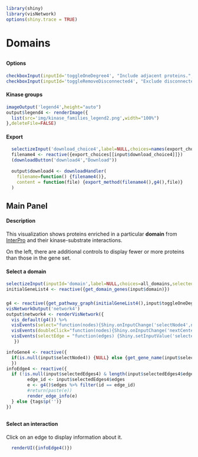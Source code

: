 ```r
library(shiny)
library(visNetwork)
options(shiny.trace = TRUE)
```
# Domains
##  {.sidebar data-width="200"}
#### Options
```r
checkboxInput(inputId='toggleOneDegree4', "Include adjacent proteins.", value = FALSE)
checkboxInput(inputId='toggleRemoveDisconnected4', "Exclude disconnected proteins.", value = TRUE)
```

#### Kinase groups
```r
imageOutput('legend4',height="auto")
output$legend4 <- renderImage({
  list(src='img/kinase_families_legend2.png',width="100%")
},deleteFile=FALSE)
```

#### Export
```r
  selectizeInput('download_choice4',label=NULL,choices=names(export_choices))
  filename4 <- reactive({export_choices[[input$download_choice4]]})
  (downloadButton('download4',"Download"))
  
  output$download4 <- downloadHandler(
    filename=function() {filename4()},
    content = function(file) {export_method(filename4(),g4(),file)}
  )
```
## Main Panel
#### Description
This visualization shows proteins enriched in a particular <b>domain</b> from [InterPro](https://www.ebi.ac.uk/interpro/) and their kinase-substrate interactions. 

On the left, there are additional controls to display fewer or more proteins than those in the gene set.

#### Select a domain
```r
selectizeInput(inputId='domain',label=NULL,choices=all_domains,selected="SH3 domain",options=list(maxOptions=200))
initialGeneList4 <- reactive({get_domain_genes(input$domain)})
```

### {}
```r
g4 <- reactive({get_pathway_graph(initialGeneList4(),input$toggleOneDegree4,input$toggleRemoveDisconnected4)})
visNetworkOutput('network4')
output$network4 <- renderVisNetwork({
  vis_default(g4()) %>%
  visEvents(select="function(nodes){Shiny.onInputChange('selectNode4',nodes.nodes);}") %>%
  visEvents(doubleClick="function(nodes){Shiny.onInputChange('nextCenterNode',nodes.nodes)}") %>%
  visEvents(selectEdge = "function(edges) {Shiny.setInputValue('selectedEdges4', edges);}")
   })

infoGene4 <- reactive({
  if(is.null(input$selectNode4)) {NULL} else {get_gene_name(input$selectNode4)}
  })
infoEdge4 <- reactive({
  if (!is.null(input$selectedEdges4) & length(input$selectedEdges4$edges)==1) {
        edge_id <- input$selectedEdges4$edges
        e <- g4()$edges %>% filter(id == edge_id)
        #return(paste(e))
        render_edge_info(e)
  } else {tags$p('')}
})
```

##  {data-width="200"}
#### Select an interaction
Click on an edge to display information about it.
```r
  renderUI({infoEdge4()})
```
